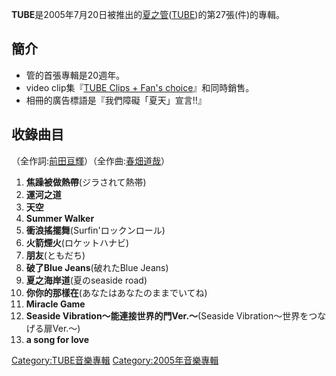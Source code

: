 {{Infobox Album 
| Name           = TUBE
| Type           = [[錄音室專輯|錄音室專輯]]
| Cover          = 
| Artist         = [[夏之管|夏之管]] 
| Released       = 2005年7月20日
| Recorded       = 2005年
| Genre          = [[日本流行音樂|日本流行音樂]] 
| Length         = 
| Label          = [[Sony_Music|Sony Music]] 
| Producer       = [[夏之管|夏之管]]
| Reviews        = 
| Chart position = * 最高4位（[[Oricon|Oricon]]）
* 2005年度年間第140位（Oricon）
| Certification  = *Gold（日本）
| Last album     = [[夏日風情_(夏之管专辑)|夏日風情]]<br />（2004年）
| This album     = '''TUBE'''<br />（2005年）
| Next album     = [[B☆B☆Q|B☆B☆Q]]<br />（2006年）
}}
'''TUBE'''是2005年7月20日被推出的[[夏之管|夏之管]]([[TUBE|TUBE]])的第27張(件)的專輯。

== 簡介 ==
*管的首張專輯是20週年。
*video clip集『[[TUBE_Clips_+_Fan's_choice|TUBE Clips + Fan's choice]]』和同時銷售。
*相冊的廣告標語是『我們障礙「夏天」宣言!!』

== 收錄曲目 ==
（全作詞:[[前田亘輝|前田亘輝]]）（全作曲:[[春畑道哉|春畑道哉]]）
#'''焦躁被做熱帶'''(ジラされて熱帯)
#'''運河之道'''
#'''天空'''
#'''Summer Walker'''
#'''衝浪搖擺舞'''(Surfin'ロックンロール)
#'''火箭煙火'''(ロケットハナビ)
#'''朋友'''(ともだち)
#'''破了Blue Jeans'''(破れたBlue Jeans)
#'''夏之海岸道'''(夏のseaside road)
#'''你你的那樣在'''(あなたはあなたのままでいてね)
#'''Miracle Game'''
#'''Seaside Vibration～能連接世界的門Ver.～'''(Seaside Vibration～世界をつなげる扉Ver.～)
#'''a song for love'''

[[Category:TUBE音樂專輯|Category:TUBE音樂專輯]]
[[Category:2005年音樂專輯|Category:2005年音樂專輯]]